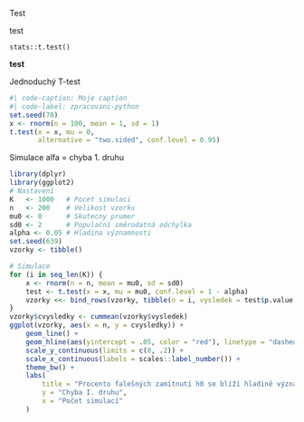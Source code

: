 Test

test

`stats::t.test()`

**test**

Jednoduchý T-test

```r
#| code-caption: Moje caption
#| code-label: zpracovani-python
set.seed(78)
x <- rnorm(n = 100, mean = 1, sd = 1)
t.test(x = x, mu = 0,
       alternative = "two.sided", conf.level = 0.95)
```


\ref{zpracovani-python}

Simulace alfa = chyba 1. druhu

```r
library(dplyr)
library(ggplot2)
# Nastavení
K   <- 1000   # Pocet simulaci
n   <- 200    # Velikost vzorku
mu0 <- 0      # Skutecny prumer
sd0 <- 2      # Populační směrodatná odchylka
alpha <- 0.05 # Hladina významnosti
set.seed(639)
vzorky <- tibble()

# Simulace
for (i in seq_len(K)) {
    x <- rnorm(n = n, mean = mu0, sd = sd0)
    test <- t.test(x = x, mu = mu0, conf.level = 1 - alpha)
    vzorky <<- bind_rows(vzorky, tibble(n = i, vysledek = test$p.value <= alpha))
}
vzorky$cvysledky <- cummean(vzorky$vysledek)
ggplot(vzorky, aes(x = n, y = cvysledky)) +
    geom_line() +
    geom_hline(aes(yintercept = .05, color = "red"), linetype = "dashed") +
    scale_y_continuous(limits = c(0, .2)) +
    scale_x_continuous(labels = scales::label_number()) +
    theme_bw() +
    labs(
        title = "Procento falešných zamítnutí h0 se blíží hladině významnosti",
        y = "Chyba I. druhu",
        x = "Počet simulací"
    )
```
